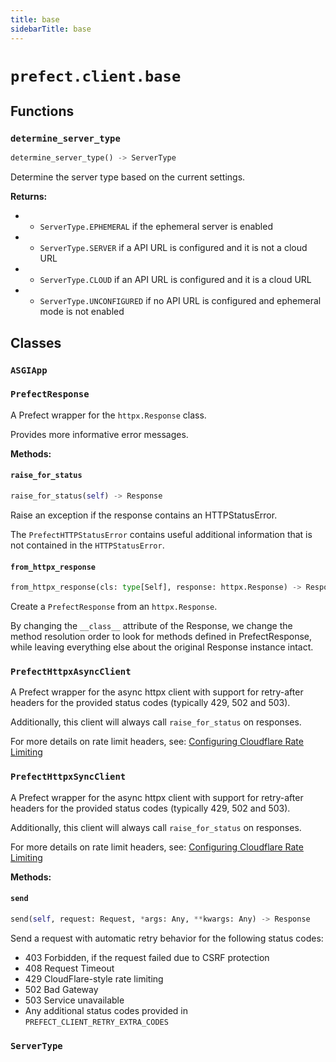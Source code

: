 ```yaml
---
title: base
sidebarTitle: base
---
```


# `prefect.client.base`

## Functions

### `determine_server_type`

```python
determine_server_type() -> ServerType
```


Determine the server type based on the current settings.

**Returns:**
- - `ServerType.EPHEMERAL` if the ephemeral server is enabled
- - `ServerType.SERVER` if a API URL is configured and it is not a cloud URL
- - `ServerType.CLOUD` if an API URL is configured and it is a cloud URL
- - `ServerType.UNCONFIGURED` if no API URL is configured and ephemeral mode is
not enabled


## Classes

### `ASGIApp`

### `PrefectResponse`


A Prefect wrapper for the `httpx.Response` class.

Provides more informative error messages.


**Methods:**

#### `raise_for_status`

```python
raise_for_status(self) -> Response
```

Raise an exception if the response contains an HTTPStatusError.

The `PrefectHTTPStatusError` contains useful additional information that
is not contained in the `HTTPStatusError`.


#### `from_httpx_response`

```python
from_httpx_response(cls: type[Self], response: httpx.Response) -> Response
```

Create a `PrefectResponse` from an `httpx.Response`.

By changing the `__class__` attribute of the Response, we change the method
resolution order to look for methods defined in PrefectResponse, while leaving
everything else about the original Response instance intact.


### `PrefectHttpxAsyncClient`


A Prefect wrapper for the async httpx client with support for retry-after headers
for the provided status codes (typically 429, 502 and 503).

Additionally, this client will always call `raise_for_status` on responses.

For more details on rate limit headers, see:
[Configuring Cloudflare Rate Limiting](https://support.cloudflare.com/hc/en-us/articles/115001635128-Configuring-Rate-Limiting-from-UI)


### `PrefectHttpxSyncClient`


A Prefect wrapper for the async httpx client with support for retry-after headers
for the provided status codes (typically 429, 502 and 503).

Additionally, this client will always call `raise_for_status` on responses.

For more details on rate limit headers, see:
[Configuring Cloudflare Rate Limiting](https://support.cloudflare.com/hc/en-us/articles/115001635128-Configuring-Rate-Limiting-from-UI)


**Methods:**

#### `send`

```python
send(self, request: Request, *args: Any, **kwargs: Any) -> Response
```

Send a request with automatic retry behavior for the following status codes:

- 403 Forbidden, if the request failed due to CSRF protection
- 408 Request Timeout
- 429 CloudFlare-style rate limiting
- 502 Bad Gateway
- 503 Service unavailable
- Any additional status codes provided in `PREFECT_CLIENT_RETRY_EXTRA_CODES`


### `ServerType`

